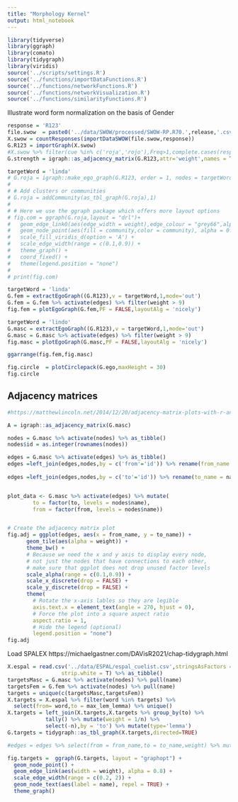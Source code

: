 ```yaml
---
title: "Morphology Kernel"
output: html_notebook
---
```


```r
library(tidyverse)
library(ggraph)
library(comato)
library(tidygraph)
library(viridis)
source('../scripts/settings.R')
source('../functions/importDataFunctions.R')
source('../functions/networkFunctions.R')
source('../functions/networkVisualization.R')
source('../functions/similarityFunctions.R')

```
Illustrate word form normalization on the basis of Gender

```r
response = 'R123'
file.swow  = paste0('../data/SWOW/processed/SWOW-RP.R70.',release,'.csv')
X.swow = countResponses(importDataSWOW(file.swow,response))
G.R123 = importGraph(X.swow)
#X.swow %>% filter(cue %in% c('roja','rojo'),Freq>1,complete.cases(response)
G.strength = igraph::as_adjacency_matrix(G.R123,attr='weight',names = TRUE)
```

```r
targetWord = 'linda'
# G.roja = igraph::make_ego_graph(G.R123, order = 1, nodes = targetWord, mode = "all", mindist = 0)[[1]]
# 
# # Add clusters or communities
# G.roja = addCommunity(as_tbl_graph(G.roja),1)
# 
# # Here we use the ggraph package which offers more layout options
# fig.com = ggraph(G.roja,layout = "drl")+
#   geom_edge_link0(aes(edge_width = weight),edge_colour = "grey66",alpha = 0.3)+
#   geom_node_point(aes(fill = community,color = community), alpha = 0.8, stroke = 0, size = 1) +
#   scale_fill_viridis_d(option = 'A') +
#   scale_edge_width(range = c(0.1,0.9)) + 
#   theme_graph() +
#   coord_fixed() + 
#   theme(legend.position = "none")
# 
# print(fig.com)
```

```r
targetWord = 'linda'
G.fem = extractEgoGraph((G.R123),v = targetWord,1,mode='out')
G.fem = G.fem %>% activate(edges) %>% filter(weight > 9)
fig.fem = plotEgoGraph(G.fem,PF = FALSE,layoutAlg = 'nicely')

targetWord = 'lindo'
G.masc = extractEgoGraph((G.R123),v = targetWord,1,mode='out')
G.masc = G.masc %>% activate(edges) %>% filter(weight > 9)
fig.masc = plotEgoGraph(G.masc,PF = FALSE,layoutAlg = 'nicely')

ggarrange(fig.fem,fig.masc)


```

```r
fig.circle  = plotCirclepack(G.ego,maxHeight = 30)
fig.circle
```

## Adjacency matrices
```r
#https://matthewlincoln.net/2014/12/20/adjacency-matrix-plots-with-r-and-ggplot2.html

A = igraph::as_adjacency_matrix(G.masc)

nodes = G.masc %>% activate(nodes) %>% as_tibble()
nodes$id = as.integer(rownames(nodes))

edges = G.masc %>% activate(edges) %>% as_tibble()
edges =left_join(edges,nodes,by = c('from'='id')) %>% rename(from_name = name)
 
edges =left_join(edges,nodes,by = c('to'='id')) %>% rename(to_name = name)


plot_data <- G.masc %>% activate(edges) %>% mutate(
        to = factor(to, levels = nodes$name),
        from = factor(from, levels = nodes$name))


# Create the adjacency matrix plot
fig.adj = ggplot(edges, aes(x = from_name, y = to_name)) +
      geom_tile(aes(alpha = weight)) +
      theme_bw() +
      # Because we need the x and y axis to display every node,
      # not just the nodes that have connections to each other,
      # make sure that ggplot does not drop unused factor levels
      scale_alpha(range = c(0.1,0.9)) +
      scale_x_discrete(drop = FALSE) +
      scale_y_discrete(drop = FALSE) +
      theme(
        # Rotate the x-axis lables so they are legible
        axis.text.x = element_text(angle = 270, hjust = 0),
        # Force the plot into a square aspect ratio
        aspect.ratio = 1,
        # Hide the legend (optional)
        legend.position = "none")
fig.adj
```

Load SPALEX
https://michaelgastner.com/DAVisR2021/chap-tidygraph.html
```r
X.espal = read.csv('../data/ESPAL/espal_cuelist.csv',stringsAsFactors = F,
                 strip.white = T) %>% as_tibble()
targetsMasc = G.masc %>% activate(nodes) %>% pull(name)
targetsFem = G.fem %>% activate(nodes) %>% pull(name)
targets = unique(c(targetsMasc,targetsFem))
X.targets = X.espal %>% filter(word %in% targets) %>% 
  select(from= word,to = max_lem_lemma) %>% unique()
X.targets = left_join(X.targets,X.targets %>% group_by(to) %>% 
            tally() %>% mutate(weight = 1/n) %>% 
            select(-n),by = 'to') %>% mutate(type='lemma')
G.targets = tidygraph::as_tbl_graph(X.targets,directed=TRUE)

#edges = edges %>% select(from = from_name,to = to_name,weight) %>% mutate(type = 'semantic')
```

```r
fig.targets =  ggraph(G.targets, layout = "graphopt") + 
  geom_node_point() +
  geom_edge_link(aes(width = weight), alpha = 0.8) + 
  scale_edge_width(range = c(0.2, 2)) +
  geom_node_text(aes(label = name), repel = TRUE) +
  theme_graph()

```